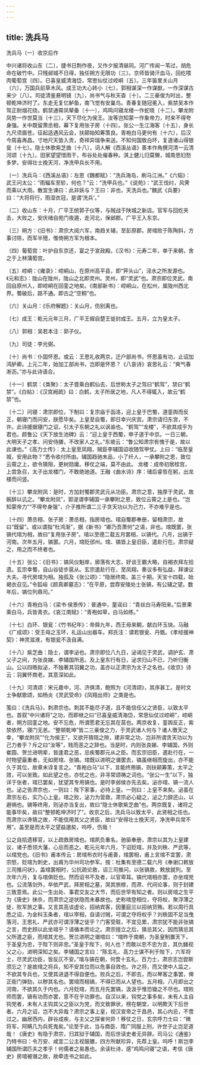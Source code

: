 ```yaml
---
---
---
```

title: 洗兵马
---



洗兵马〔一〕收京后作


中兴诸将收山东〔二〕，捷书日荆作夜，又作夕报清昼同。河广传闻一苇过，胡危命在破竹中。只残邺城不日得，独任朔方无限功〔三〕。京师皆骑汗血马，回纥喂肉葡萄宫〔四〕。已喜皇威清海岱，常思仙仗过崆峒〔五〕。三年笛里关山月〔六〕，万国兵前草木风。成王功大心转小〔七〕，郭相谋深一作谋猷，一作深谋古来少〔八〕。司徒清鉴悬明镜〔九〕，尚书气与秋天杳〔十〕。二三豪俊为时出，整顿乾坤济时了。东走无复忆鲈鱼，南飞觉有安巢鸟。青春复随冠冕入，紫禁吴本作驾正耐烟花绕。鹤禁通霄凤辇备〔十一〕，鸡鸣问寝龙楼一作蛇晓〔十二〕。攀龙附凤势一作世莫当〔十三〕，天下尽化为侯王。汝等岂知蒙一作象帝力，时来不得夸身强。关中既留萧丞相，幕下复用张子房〔十四〕。张公一生江海客〔十五〕，身长九尺须眉苍。征起适遇风云会，扶颠始知筹策良。青袍白马更何有〔十六〕，后汉今周喜再昌。寸地尺天皆入贡，奇祥异瑞争来送。不知何国致白环，复道诸山得银瓮〔十七〕。隐士休歌紫芝曲〔十八〕，词人解《西溪丛语》善本作角撰河清一云清河颂〔十九〕。田家望望惜雨干，布谷处处催春种。淇上健儿归莫懒，城南思妇愁多梦。安得壮士挽天河，净洗甲兵长不用。

〔一〕洗兵马：《西溪丛语》：左思《魏都赋》：“洗兵海岛，刷马江洲。”《六韬》：武王问太公：“雨辎车至轸，何也？”云：“洗甲兵也。”《说苑》：“武王伐纣，风霁而乘以大雨。散宜生谏曰：此非妖与？王曰：非也，天洗兵也。”魏武《兵要》曰：“大将将行，雨湿衣冠，是谓‘洗兵’。”

〔二〕收山东：十月，广平王统郭子仪等，与贼战于陕城之新店。官军与回纥夹击，大败之，安庆绪自苑门夜遁，走河北，保邺郡。广平王入东京。

〔三〕朔方：《旧书》：肃宗大阅六军，南趋关辅，至彭原郡。房琯败于陈陶斜，方事讨除，而军半殪，惟倚朔方军为根本。

〔四〕葡萄宫：叶护自东京还，宴之于宣政殿。《汉书》：元寿二年，单于来朝，舍之于上林蒲萄宫。

〔五〕崆峒：《雍录》：崆峒山，在原州高平县，即“笄头山”，泾水之所发源也。《元和志》：陇山在陇州，陇山之北即灵州。灵州，即“灵武”也。肃宗即位灵武，南回自原州入，即崆峒在回銮之地矣。《南部新书》：崆峒山，在松州，属陇州西北界。蜀破后，路不通。即古之“空桐”也。

〔六〕关山月：《乐府解题》：关山月，伤别离也。

〔七〕成王：乾元元年三月，广平王俶自楚王徙封成王。五月，立为皇太子。

〔八〕郭相：吴若本注：郭子仪。

〔九〕司徒：李光弼。

〔十〕尚书：仆固怀恩。或云：王思礼收两京，迁户部尚书，怀恩虽有功，止诏加鸿胪卿。上元二年，始加工部尚书，岂即是怀恩？《八哀诗》哀思礼云：“爽气春淅沥。”亦与此诗语合。

〔十一〕鹤禁：《类聚》：太子晋乘白鹤仙去，后世称太子之驾曰“鹤驾”，禁曰“鹤禁”。《白帖》：《汉宫阙疏》曰：白鹤，太子所居之地，凡人不得辄入，故云“鹤禁”也。

〔十二〕问寝：肃宗即位，下制曰：复宗庙于函洛，迎上皇于巴蜀，道銮舆而反正，朝寝门而问安，朕愿毕矣。上皇至自蜀，即日幸兴庆宫。肃宗请归东宫，不许。此诗援据寝门之诏，引太子东朝之礼以讽谕也。“鹤驾”“龙楼”，不欲其成乎为君也。颜鲁公《天下放生池碑》云：“迎上皇于西蜀，申子道于中京。一日三朝，大明天子之孝。问安侍膳，不改家人之礼。”东坡云：“鲁公知肃宗有愧于是，故以此谏也。”《高力士传》：太上皇至凤翔，贼臣李辅国诏收随驾甲仗。上曰：“临至皇城，安用此物？”悉令收付所由。辅国趋驰末品，小了纤人，一承攀附之恩，致位云霄之上，欲令猜阻，更树勋庸。移仗之端，莫不由此。 龙楼：成帝初居桂宫，上尝急召，太子出龙楼门，不敢绝驰道。王融《曲水诗》序：储后睿哲在躬，出龙楼而问竖。

〔十三〕攀龙附凤：是时，方加封蜀郡灵武元从功臣。肃宗之意，独厚于灵武，故婉辞以讥之。“攀龙附凤”，郭湜谓李辅国一承攀附之恩，致位云霄之上是也。“岂知蒙帝力”“不得夸身强”，介子推所谓二三子贪天功以为己力，不亦难乎是也。

〔十四〕萧丞相、张子房：萧丞相，指房琯也。琯自蜀郡奉册，留相肃宗，故曰“既留”。或以谓指“杜鸿渐”，据《新书》“卿乃吾萧何”之语，非也。琯既罢，张镐代琯为相，故曰“复用张子房”。琯以至德二载五月罢相，以镐代。八月，出镐于河南。次年五月，镐罢。六月，琯贬邠州。琯、镐皆上皇旧臣，遣赴行在。肃宗疑之，用之而不终者也。

〔十五〕张公：《旧书》：镐风仪魁岸，廓落有大志，好谈王霸大略，自褐衣拜左拾遗。玄宗幸蜀，自山谷徒步扈从。玄宗遣赴行在，至凤翔，奏议多有弘益，拜谏议大夫。寻代房琯为相。独孤及《张公颂》：“隐居终南，盖三十期。天宝十四载，始褐衣召见。”令狐峘《颜真卿墓志》：“在平原，尝荐安陵处士张镐，有公辅之望。数年后，镐位列鼎司。”

〔十六〕青袍白马：《梁书·侯景传》：普通中，童谣曰：“青丝白马寿阳来。”后景果乘白马，兵皆青衣。《哀江南赋》：“青袍如草，白马如练。”

〔十七〕白环、银瓮：《竹书纪年》：帝舜九年，西王母来朝，献白环玉玦。马融《广成颂》：受王母之玉环，礼运山出器车。郑氏注：谓若银瓮、丹甑。《孝经援神契》：神灵滋液，有银瓮不汲自满。

〔十八〕紫芝曲：隐士，谓李泌也。肃宗即位八九日，泌谒见于灵武，调护玄、肃父子之间，为张良娣、李辅国所恶。及上皇东行有日，泌求归山不已，乃听归衡山。公以四皓拟泌，不独著其羽翼之功，盖亦以正肃宗为太子之名也。《收京》诗云：羽翼怀商老。其意深如此。

〔十九〕河清颂：宋元嘉中，河、济俱清，鲍照为《河清颂》，其序甚工。是时文士争献歌颂，如杨炎《灵武受命》《凤翔出师》之类是也。

笺曰：《洗兵马》，刺肃宗也。刺其不能尽子道，且不能信任父之贤臣，以致太平也。首叙“中兴诸将”之功，而即继之曰“已喜皇威清海岱，常思仙仗过崆峒”，崆峒者，朔方回銮之地。安不忘危，所谓愿君无忘其在莒也。两京收复，銮舆反正，紫禁依然，寝门无恙。“整顿乾坤”皆二三豪俊之力，于灵武诸人何与？诸人徼天之幸，“攀龙附凤”“化为侯王”，又欲开猜阻之隙，建非常之功，岂非所谓贪天功以为己力者乎？斥之曰“汝等”，贱而恶之之辞也。当是时，内则张良娣、李辅国，外则崔圆、贺兰进明辈，皆逢君之恶，忌疾蜀郡元从之臣。而玄宗旧臣，遣赴行在，一时物望最重者，无如房琯、张镐。琯既以进明之谮罢去，镐虽继相而旋出，亦不能久于其位，故章末谆复言之。“青袍白马”以下，言能终用镐，则扶颠筹策，太平之效，可以坐致。如此望之也，亦忧之也，非寻常颂祷之词也。“张公一生”以下，独详于张者，琯已罢矣，犹望其专用镐也。是时李邺侯亦先去矣。泌亦琯、镐一流人也。泌之告肃宗也，一则曰：陛下家事，必待上皇。一则曰：上皇不来矣。泌虽在肃宗左右，实乃心上皇。琯之败，泌力为营救，肃宗必心疑之，泌之力辞还山，以避祸也。镐等终用，则泌亦当复出，故曰“隐士休歌紫芝曲”也。两京既复，诸将之能事毕矣，故曰“整顿乾坤济时了”。收京之后，洗兵马以致太平，此贤相之任也。而肃宗以谗猜之故，不能信用其父之贤臣，故曰“安得壮士挽天河，净洗甲兵常不用”。盖至是而太平之望益邈矣，呜呼，伤哉！

公之自拾遗移官，以上疏救房琯也。琯夙负重名，驰驱奉册，肃宗以其为上皇建议，诸子悉领大藩，心忌而恶之。乾元元年六月，下诏贬琯，并及刘秩、严武等，以琯党也。《旧书》甫本传云：房琯布衣时与甫善，琯罢相，甫上言琯不宜罢，肃宗怒，贬琯为刺史，出甫为华州司功参军。按：杜集有至德二载六月《奉谢口敕放三司推问状》，盖琯罢相时，公抗疏论救，诏三司推问，以张镐救，敕放就列。至次年六月，复与琯俱贬也。然而诏书不及者，以官卑耳。镐代琯相亦罢，亦坐琯党也。公流落剑外，卒依严武，拜房相之墓，哭其旅榇，而肃、代间论事，则于封建三致意焉。此公一生出处、事君交友之大节，而后世罕有知之者。则以房琯之生平为《唐史》抹杀，而肃宗之逆状隐而未暴故也。史称琯登相位，夺将权，聚浮薄之徒，败军旅之事。又言其高谈虚论，招纳宾客，因董庭兰以招纳货贿。若以周行具悉之诏，为金科玉条者，琯以宰相，自请讨贼，可谓之夺将权乎？刘秩固不足当曳落河，王思礼、严武亦可谓浮薄之徒乎？门客受赃，不宜见累，肃宗犹不能非张镐之言，而史顾以此坐琯乎？请循本而论之。肃宗擅立之后，猜忌其父，因而猜忌其父所遣之臣，而琯其尤也。贺兰进明之谮琯曰：“琯昨于南朝，为圣皇制置天下，于圣皇为忠，于陛下则非忠。”圣皇于陛下，何人也？而敢以忠不忠为言，其仇雠视父之心，进明深知之矣。李辅国之言曰：“陈玄礼、高力士谋不利于陛下，六军将士，尽灵武功臣，皆反仄不安。”琯与镐在朝，何啻十玄礼、百力士，肃宗志岂尝斯须忘之？是故琯之将兵，知不安其位而以危事自效也。许之将，而又使中人监之，不欲其专兵也，又使其进退不得自便也。败兵之后，不即去，而以琴客之事罢，俾正衙门弹劾，以秽其名也。罢琯而相镐，不得已而从人望也。五月相，八月即出之河南，不欲其久于内也。六月贬琯，而五月先罢镐，汲汲乎惟恐锄之不尽也。琯败师而罢，镐有功而亦罢，意不在乎功罪也。自汉以来，钩党之事多矣，未有人主自钩党者，未有人主钩其父之臣以为党，而文致罪状，榜在朝堂，以明欺天下后世者。六月之诏，岂不大异哉？肃宗之事上皇，视汉宣帝之于昌邑，其心内忌，不啻过之。幽居西内，辟谷成疾，与主父之探雀何异！移仗之日，玄宗呼力士曰：“微将军，阿瞒几为兵死鬼矣。”论至于此，当与商臣、隋广同服上刑，许世子止岂足道哉！《唐史》有隐于肃宗，归其狱于辅国，而后世读史者无异辞。司马公《通鉴》乃特书曰：令万安、咸宜二公主视服膳，四方所献珍异，先荐上皇。呜呼！斯岂李辅国所谓匹夫之孝乎！何儒者之易愚也。余读杜诗，感“鸡鸣问寝”之语，考信《唐史》房琯被谮之故，故牵连书之如此。
